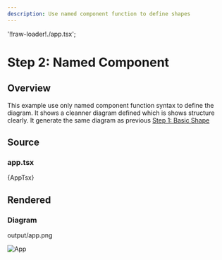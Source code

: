 ```yaml
---
description: Use named component function to define shapes
---
```


'!!raw-loader!./app.tsx';

# Step 2: Named Component

## Overview

This example use only named component function syntax to define the diagram. It
shows a cleanner diagram defined which is shows structure clearly. It generate
the same diagram as previous
[Step 1: Basic Shape](../step-1-basic-shape/README.mdx)

## Source

### app.tsx

<CodeBlock language="tsx" title="app.tsx">{AppTsx}</CodeBlock>

## Rendered

### Diagram

output/app.png

![App](./output/app.png)
